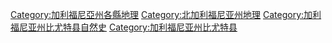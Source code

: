 [[Category:加利福尼亞州各縣地理|Category:加利福尼亞州各縣地理]]
[[Category:北加利福尼亚州地理|Category:北加利福尼亚州地理]]
[[Category:加利福尼亚州比尤特县自然史|Category:加利福尼亚州比尤特县自然史]]
[[Category:加利福尼亚州比尤特县|Category:加利福尼亚州比尤特县]]